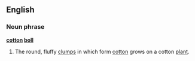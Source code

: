==English==
===Noun phrase===
'''[[cotton]] [[boll]]'''

#The round, fluffy [[clump]]s in which form [[cotton]] grows on a cotton [[plant]].